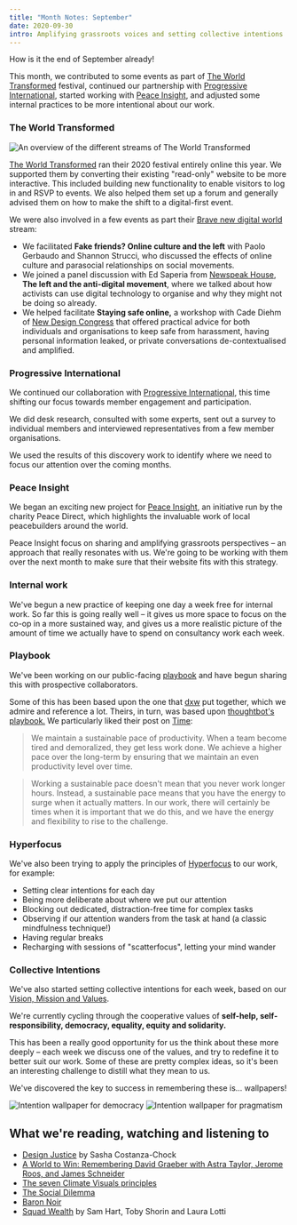 ```yaml
---
title: "Month Notes: September"
date: 2020-09-30
intro: Amplifying grassroots voices and setting collective intentions
---
```


How is it the end of September already!

This month, we contributed to some events as part of [The World Transformed](http://theworldtransformed.org/) festival, continued our partnership with [Progressive International](http://progressive.international/), started working with [Peace Insight](https://www.peaceinsight.org/), and adjusted some internal practices to be more intentional about our work.

### The World Transformed

![An overview of the different streams of The World Transformed](../../assets/twt.png)

[The World Transformed](https://theworldtransformed.org/) ran their 2020 festival entirely online this year. We supported them by converting their existing "read-only" website to be more interactive. This included building new functionality to enable visitors to log in and RSVP to events. We also helped them set up a forum and generally advised them on how to make the shift to a digital-first event.

We were also involved in a few events as part their [Brave new digital world](https://theworldtransformed.org/twt20/brave-new-digital-world/) stream:

- We facilitated **Fake friends? Online culture and the left** with Paolo Gerbaudo and Shannon Strucci, who discussed the effects of online culture and parasocial relationships on social movements.
- We joined a panel discussion with Ed Saperia from [Newspeak House](http://newspeak.house/), **The left and the anti-digital movement**, where we talked about how activists can use digital technology to organise and why they might not be doing so already.
- We helped facilitate **Staying safe online,** a workshop with Cade Diehm of [New Design Congress](https://newdesigncongress.org/) that offered practical advice for both individuals and organisations to keep safe from harassment, having personal information leaked, or private conversations de-contextualised and amplified.

### Progressive International

We continued our collaboration with [Progressive International](https://progressive.international/), this time shifting our focus towards member engagement and participation.

We did desk research, consulted with some experts, sent out a survey to individual members and interviewed representatives from a few member organisations.

We used the results of this discovery work to identify where we need to focus our attention over the coming months.

### Peace Insight

We began an exciting new project for [Peace Insight](https://www.peaceinsight.org/), an initiative run by the charity Peace Direct, which highlights the invaluable work of local peacebuilders around the world.

Peace Insight focus on sharing and amplifying grassroots perspectives – an approach that really resonates with us. We're going to be working with them over the next month to make sure that their website fits with this strategy.

### Internal work

We've begun a new practice of keeping one day a week free for internal work. So far this is going really well – it gives us more space to focus on the co-op in a more sustained way, and gives us a more realistic picture of the amount of time we actually have to spend on consultancy work each week.

### Playbook

We've been working on our public-facing [playbook](https://www.notion.so/commonknowledge/About-Us-5a87e811ea9d4923841f5b409ffae776) and have begun sharing this with prospective collaborators.

Some of this has been based upon the one that [dxw](https://playbook.dxw.com/) put together, which we admire and reference a lot. Theirs, in turn, was based upon [thoughtbot's playbook.](https://thoughtbot.com/playbook) We particularly liked their post on [Time](https://thoughtbot.com/playbook/our-company/time):

> We maintain a sustainable pace of productivity. When a team become tired and demoralized, they get less work done. We achieve a higher pace over the long-term by ensuring that we maintain an even productivity level over time.

> Working a sustainable pace doesn't mean that you never work longer hours. Instead, a sustainable pace means that you have the energy to surge when it actually matters. In our work, there will certainly be times when it is important that we do this, and we have the energy and flexibility to rise to the challenge.

### Hyperfocus

We've also been trying to apply the principles of [Hyperfocus](https://www.waterstones.com/book/hyperfocus/chris-bailey/9781509866137) to our work, for example:

- Setting clear intentions for each day
- Being more deliberate about where we put our attention
- Blocking out dedicated, distraction-free time for complex tasks
- Observing if our attention wanders from the task at hand (a classic mindfulness technique!)
- Having regular breaks
- Recharging with sessions of "scatterfocus", letting your mind wander

### Collective Intentions

We've also started setting collective intentions for each week, based on our [Vision, Mission and Values](https://github.com/commonknowledge/vision-mission-values).

We're currently cycling through the cooperative values of **self-help, self-responsibility, democracy, equality, equity and solidarity.**

This has been a really good opportunity for us the think about these more deeply – each week we discuss one of the values, and try to redefine it to better suit our work. Some of these are pretty complex ideas, so it's been an interesting challenge to distill what they mean to us.

We've discovered the key to success in remembering these is… wallpapers!

![Intention wallpaper for democracy](../../assets/intention-democracy-d.jpg)
![Intention wallpaper for pragmatism](../../assets/intention-pragmatism.jpg)

## What we're reading, watching and listening to

- [Design Justice](https://mitpress.mit.edu/books/design-justice) by Sasha Costanza-Chock
- [A World to Win: Remembering David Graeber with Astra Taylor, Jerome Roos, and James Schneider](https://blubrry.com/jacobin/67220008/a-world-to-win-remembering-david-graeber-with-astra-taylor-jerome-roos-and-james-schneider/)
- [The seven Climate Visuals principles](https://climatevisuals.org/evidence-behind-climate-visuals)
- [The Social Dilemma](https://www.youtube.com/watch?v=uaaC57tcci0&ab_channel=Netflix)
- [Baron Noir](https://en.wikipedia.org/wiki/Baron_Noir)
- [Squad Wealth](https://otherinter.net/squad-wealth/) by Sam Hart, Toby Shorin and Laura Lotti
